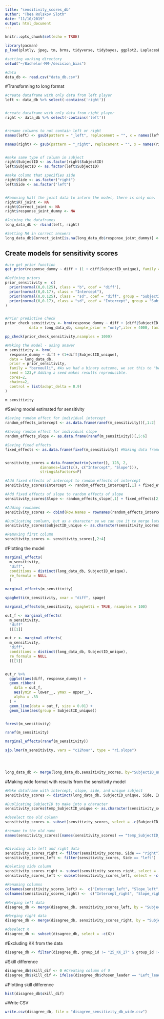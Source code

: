 ```yaml
---
title: "sensitivity_scores_db"
author: "Thea Rolskov Sloth"
date: "11/10/2019"
output: html_document
---
```


```r
knitr::opts_chunk$set(echo = TRUE)
```

```r
library(pacman)
p_load(plotly, jpeg, tm, brms, tidyverse, tidybayes, ggplot2, LaplacesDemon, rethinking, tidyr, reshape2, tibble, stringr, here, brmstools, data.table)

#setting working directory
setwd("~/Bachelor-MM-/decision_bias")

#data
data_db <- read.csv("data_db.csv")

```

#Transforming to long format

```r

#create dataframe with only data from left player
left <- data_db %>% select(-contains('right'))


#create dataframe with only data from right player
right <- data_db %>% select(-contains('left'))


#rename columns to not contain left or right
names(left) <- gsub(pattern = "_left", replacement = "", x = names(left))

names(right) <- gsub(pattern = "_right", replacement = "", x = names(right))


#make same type of column in subject
right$SubjectID <- as.factor(right$SubjectID)
left$SubjectID <- as.factor(left$SubjectID)

#make column that specifies side
right$Side <- as.factor("right")
left$Side <- as.factor("left")


#Removing half the joint data to inform the model, there is only one. 
right$RT_joint <- NA
right$Correct_joint <- NA
right$response_joint_dummy <- NA

#Joining the dataframes
long_data_db <- rbind(left, right)

#Setting NA in correct answers
long_data_db$Correct_joint[is.na(long_data_db$response_joint_dummy)] <- NA

```

## Create models for sensitivity scores

```r

#use get prior function
get_prior(response_dummy ~ diff + (1 + diff|SubjectID_unique), family = "bernoulli", data = long_data_db)

#Defining priors
prior_sensitivity =  c(
  prior(normal(0,0.125), class = "b", coef = "diff"),
  prior(normal(0,0.17), class = "Intercept"),
  prior(normal(0,0.125), class = "sd", coef = "diff", group = "SubjectID_unique"),
  prior(normal(0,0.17), class = "sd", coef = "Intercept", group = "SubjectID_unique")
)


#Prior predictive check
prior_check_sensitivity <- brm(response_dummy ~ diff + (diff|SubjectID_unique), prior = prior_sensitivity,
           data = long_data_db, sample_prior = "only",iter = 4000, family = "bernoulli")

pp_check(prior_check_sensitivity,nsamples = 1000)

```


```r
#Making the model - using answer
m_sensitivity <- brm(
  response_dummy ~ diff + (1+diff|SubjectID_unique),
  data = long_data_db,
  prior = prior_sensitivity,
  family = "bernoulli", #As we had a binary outcome, we set this to "bernoulli"
  seed = 123,# Adding a seed makes results reproducible.
  cores=2,
  chains=2,
  control = list(adapt_delta = 0.9)
) 

m_sensitivity

```


#Saving model estimated for sensitivity
```r
#Saving random effect for individual intercept
random_effects_intercept <- as.data.frame(ranef(m_sensitivity))[,1:2] 

#Saving random effect for individual slope
random_effects_slope <- as.data.frame(ranef(m_sensitivity))[,5:6]

#Saving fixed effects 
fixed_effects <- as.data.frame(fixef(m_sensitivity)) #Making data frame of fixed effects


sensitivity_scores = data.frame(matrix(vector(), 128, 2,
                dimnames=list(c(), c("Intercept", "Slope"))),
                stringsAsFactors=F)

#Add fixed effects of intercept to random effects of intercept
sensitivity_scores$Intercept <- random_effects_intercept[,1] + fixed_effects[1,1]

#Add fixed effects of slope to random effects of slope
sensitivity_scores$Slope <- random_effects_slope[,1] + fixed_effects[2,1] #last year done differently

#Adding rownames
sensitivity_scores <- cbind(Row.Names = rownames(random_effects_intercept), as.data.frame(sensitivity_scores))

#Duplicating comlumn, but as a character so we can use it to merge later
sensitivity_scores$SubjectID_unique <- as.character(sensitivity_scores$Row.Names)

#Removing first column
sensitivity_scores <- sensitivity_scores[,2:4]


```


#Plotting the model 


```r
marginal_effects(
  m_sensitivity,
  "diff", 
  conditions = distinct(long_data_db, SubjectID_unique),
  re_formula = NULL
  )
```


```r
marginal_effects(m_sensitivity)
```

```r


spaghetti(m_sensitivity, xvar = "diff", spage)

marginal_effects(m_sensitivity, spaghetti = TRUE, nsamples = 100)

out_f <- marginal_effects(
  m_sensitivity,
  "diff"
  )[[1]]

out_r <- marginal_effects(
  m_sensitivity,
  "diff", 
  conditions = distinct(long_data_db, SubjectID_unique),
  re_formula = NULL
  )[[1]]


out_r %>% 
  ggplot(aes(diff, response_dummy)) +
  geom_ribbon(
    data = out_f,
    aes(ymin = lower__, ymax = upper__),
    alpha = .33
  ) +
  geom_line(data = out_f, size = 0.01) +
  geom_line(aes(group = SubjectID_unique))


forest(m_sensitivity)

ranef(m_sensitivity)

marginal_effects(ranef(m_sensitivity))

sjp.lmer(m_sensitivity, vars = "c12hour", type = "ri.slope")


 
```

```r
long_data_db <- merge(long_data_db,sensitivity_scores, by="SubjectID_unique")

```


#Making wide format with results from the sensitivity model
```r

#Make dataframe with intercept, slope, side, and unique subject
sensitivity_scores <- distinct(long_data_db, SubjectID_unique, Side, Intercept, Slope)

```


```r
#Duplicating SubjectID to make into a character
sensitivity_scores$temp_SubjectID_unique <- as.character(sensitivity_scores$SubjectID_unique)

#deselect the old column
sensitivity_scores <- subset(sensitivity_scores, select = -c(SubjectID_unique))

#rename to the old name
names(sensitivity_scores)[names(sensitivity_scores) == "temp_SubjectID_unique"] <- "SubjectID_unique"


#Dividing into left and right data
sensitivity_scores_right <- filter(sensitivity_scores, Side == "right")
sensitivity_scores_left <- filter(sensitivity_scores, Side == "left")

#Deleting side column
sensitivity_scores_right <- subset(sensitivity_scores_right, select = -c(Side))
sensitivity_scores_left <- subset(sensitivity_scores_left, select = -c(Side))

#Renaming columns
colnames(sensitivity_scores_left) <-  c("Intercept_left", "Slope_left", "SubjectID_left_unique")
colnames(sensitivity_scores_right) <-  c("Intercept_right", "Slope_right", "SubjectID_right_unique")

#Merging left data
disagree_db <- merge(disagree_db, sensitivity_scores_left, by = "SubjectID_left_unique", all.x = TRUE, all.y = TRUE )

#Merging right data
disagree_db <- merge(disagree_db, sensitivity_scores_right, by = "SubjectID_right_unique", all.x = TRUE, all.y = TRUE )

#deselect X
disagree_db <- subset(disagree_db, select = -c(X))


```

#Excluding KK from the data 
```r
disagree_db <- filter(disagree_db, group_id != "25_KK_27" & group_id != "25_KK_28")
```


#Skill difference

```r
disagree_db$skill_dif <- 0 #Creating column of 0
disagree_db$skill_dif <- ifelse(disagree_db$chosen_leader == "Left_lead", disagree_db$Slope_left/disagree_db$Slope_right, disagree_db$Slope_right/disagree_db$Slope_left) #calculating skill difference as a ratio between leader and follower sensitivity

```


#Plotting skill difference
```r
hist(disagree_db$skill_dif)
```


#Write CSV
```r

write.csv(disagree_db, file = "disagree_sensitivity_db_wide.csv")

```



